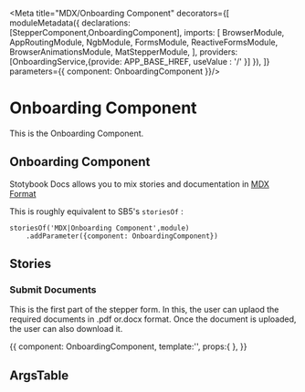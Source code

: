 
<Meta title="MDX/Onboarding Component" decorators={[
    moduleMetadata({
       declarations:[StepperComponent,OnboardingComponent],
    imports: [
    BrowserModule,
    AppRoutingModule,
    NgbModule,
    FormsModule,
    ReactiveFormsModule,
    BrowserAnimationsModule,
    MatStepperModule,
  ],
      providers: [OnboardingService,{provide: APP_BASE_HREF, useValue : '/' }]
    }),
]} parameters={{
    component: OnboardingComponent
}}/>

# Onboarding Component 

This is the Onboarding Component.

## Onboarding Component

Stotybook Docs allows you to mix stories and documentation in 
[MDX Format](https://mdxjs.com/)



This is roughly equivalent to SB5's `storiesOf` :

```
storiesOf('MDX|Onboarding Component',module)
    .addParameter({component: OnboardingComponent})

```


## Stories


### Submit Documents

This is the first part of the stepper form. In this, the user can uplaod the required 
documents in .pdf or.docx format. Once the document is uploaded, the user can also download it.

<Preview>
  <Story name="Submit Documents">{{
    component: OnboardingComponent,
    template:'<app-onboarding></app-onboarding>',
    props:{
    },
    }}    
  </Story>
</Preview>

## ArgsTable

<ArgsTable of={OnboardingComponent} />
